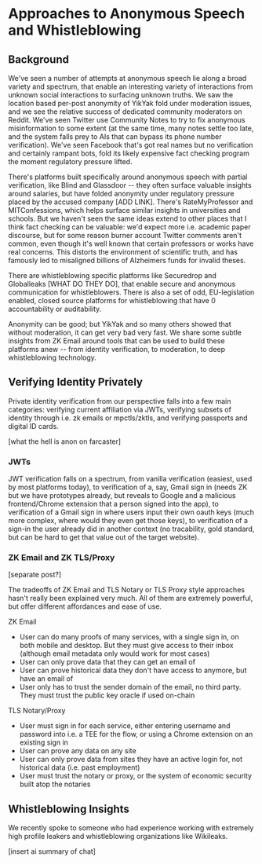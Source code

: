 # Approaches to Anonymous Speech and Whistleblowing

## Background

We've seen a number of attempts at anonymous speech lie along a broad variety and spectrum, that enable an interesting variety of interactions from unknown social interactions to surfacing unknown truths. We saw the location based per-post anonymity of YikYak fold under moderation issues, and we see the relative success of dedicated community moderators on Reddit. We've seen Twitter use Community Notes to try to fix anonymous misinformation to some extent (at the same time, many notes settle too late, and the system falls prey to AIs that can bypass its phone number verification). We've seen Facebook that's got real names but no verification and certainly rampant bots, fold its likely expensive fact checking program the moment regulatory pressure lifted. 

There's platforms built specifically around anonymous speech with partial verification, like Blind and Glassdoor -- they often surface valuable insights around salaries, but have folded anonymity under regulatory pressure placed by the accused company [ADD LINK]. There's RateMyProfessor and MITConfessions, which helps surface similar insights in universities and schools. But we haven't seen the same ideas extend to other places that I think fact checking can be valuable: we'd expect more i.e. academic paper discourse, but for some reason burner account Twitter comments aren't common, even though it's well known that certain professors or works have real concerns. This distorts the environment of scientific truth, and has famously led to misaligned billions of Alzheimers funds for invalid theses.

There are whistleblowing specific platforms like Securedrop and Globalleaks [WHAT DO THEY DO], that enable secure and anonymous communication for whistleblowers. There is also a set of odd, EU-legislation enabled, closed source platforms for whistleblowing that have 0 accountability or auditability.

Anonymity can be good; but YikYak and so many others showed that without moderation, it can get very bad very fast. We share some subtle insights from ZK Email around tools that can be used to build these platforms anew -- from identity verification, to moderation, to deep whistleblowing technology.

## Verifying Identity Privately

Private identity verification from our perspective falls into a few main categories: verifying current affiliation via JWTs, verifying subsets of identity through i.e. zk emails or mpctls/zktls, and verifying passports and digital ID cards.

[what the hell is anon on farcaster]

### JWTs

JWT verification falls on a spectrum, from vanilla verification (easiest, used by most platforms today), to verification of a, say, Gmail sign in (needs ZK but we have prototypes already, but reveals to Google and a malicious frontend/Chrome extension that a person signed into the app), to verification of a Gmail sign in where users input their own oauth keys (much more complex, where would they even get those keys), to verification of a sign-in the user already did in another context (no tracability, gold standard, but can be hard to get that value out of the target website).

### ZK Email and ZK TLS/Proxy

[separate post?]

The tradeoffs of ZK Email and TLS Notary or TLS Proxy style approaches hasn't really been explained very much. All of them are extremely powerful, but offer different affordances and ease of use.

ZK Email
- User can do many proofs of many services, with a single sign in, on both mobile and desktop. But they must give access to their inbox (although email metadata only would work for most cases)
- User can only prove data that they can get an email of
- User can prove historical data they don't have access to anymore, but have an email of
- User only has to trust the sender domain of the email, no third party. They must trust the public key oracle if used on-chain

TLS Notary/Proxy
- User must sign in for each service, either entering username and password into i.e. a TEE for the flow, or using a Chrome extension on an existing sign in
- User can prove any data on any site
- User can only prove data from sites they have an active login for, not historical data (i.e. past employment)
- User must trust the notary or proxy, or the system of economic security built atop the notaries

## Whistleblowing Insights

We recently spoke to someone who had experience working with extremely high profile leakers and whistleblowing organizations like Wikileaks. 

[insert ai summary of chat]